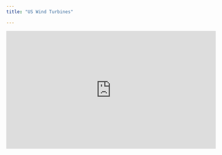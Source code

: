 ```yaml
---
title: "US Wind Turbines"

---
```


<iframe width="560" height="315" src="https://www.youtube.com/embed/O1oDIQV6VKU" title="YouTube video player" frameborder="0" allow="accelerometer; autoplay; clipboard-write; encrypted-media; gyroscope; picture-in-picture" allowfullscreen></iframe>
